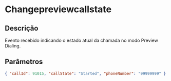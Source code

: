 # Changepreviewcallstate

## Descrição

Evento recebido indicando o estado atual da chamada no modo Preview Dialing.

## Parâmetros

```json copy
{ "callId": 91015, "callState": "Started", "phoneNumber": "99999999" }
```
